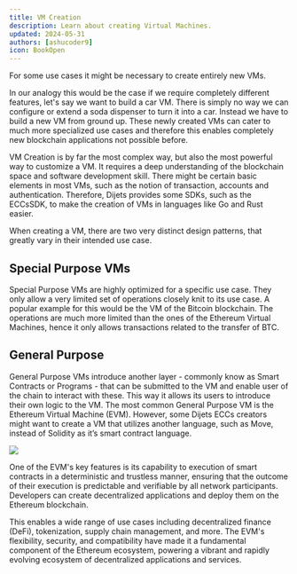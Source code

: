 ```yaml
---
title: VM Creation
description: Learn about creating Virtual Machines.
updated: 2024-05-31
authors: [ashucoder9]
icon: BookOpen
---
```


For some use cases it might be necessary to create entirely new VMs. 

In our analogy this would be the case if we require completely different features, let's say we want to build a car VM. There is simply no way we can configure or extend a soda dispenser to turn it into a car. Instead we have to build a new VM from ground up. These newly created VMs can cater to much more specialized use cases and therefore this enables completely new blockchain applications not possible before. 

VM Creation is by far the most complex way, but also the most powerful way to customize a VM. It requires a deep understanding of the blockchain space and software development skill. There might be certain basic elements in most VMs, such as the notion of transaction, accounts and authentication. Therefore, Dijets provides some SDKs, such as the ECCsSDK, to make the creation of VMs in languages like Go and Rust easier. 

When creating a VM, there are two very distinct design patterns, that greatly vary in their intended use case.

## Special Purpose VMs

Special Purpose VMs are highly optimized for a specific use case. They only allow a very limited set of operations closely knit to its use case. A popular example for this would be the VM of the Bitcoin blockchain. The operations are much more limited than the ones of the Ethereum Virtual Machines, hence it only allows transactions related to the transfer of BTC.

## General Purpose

General Purpose VMs introduce another layer - commonly know as Smart Contracts or Programs - that can be submitted to the VM and enable user of the chain to interact with these. This way it allows its users to introduce their own logic to the VM. The most common General Purpose VM is the Ethereum Virtual Machine (EVM). However, some Dijets ECCs creators might want to create a VM that utilizes another language, such as Move, instead of Solidity as it’s smart contract language.

![](/course-images/dijets-fundamentals/35.png)

One of the EVM's key features is its capability to execution of smart contracts in a deterministic and trustless manner, ensuring that the outcome of their execution is predictable and verifiable by all network participants. Developers can create decentralized applications and deploy them on the Ethereum blockchain. 

This enables a wide range of use cases including decentralized finance (DeFi), tokenization, supply chain management, and more. The EVM's flexibility, security, and compatibility have made it a fundamental component of the Ethereum ecosystem, powering a vibrant and rapidly evolving ecosystem of decentralized applications and services.
